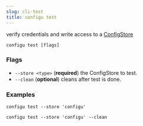 ```yaml
---
slug: cli-test
title: configu test
---
```


verify credentials and write access to a [ConfigStore](/config-store)

```shell
configu test [flags]
```

### Flags

- `--store <type>` (**required**) the ConfigStore to test.
- `--clean` (**optional**) cleans after test is done.

### Examples

```shell
configu test --store 'configu'

configu test --store 'configu' --clean
```
